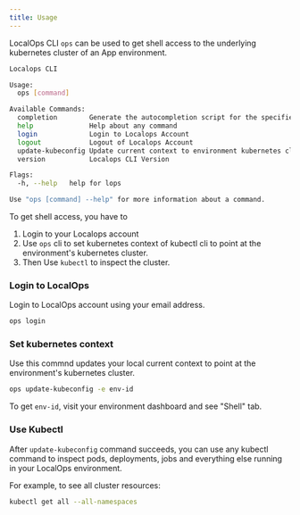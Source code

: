 ```yaml
---
title: Usage
---
```


LocalOps CLI `ops` can be used to get shell access to the underlying kubernetes cluster of an App environment.

```sh
Localops CLI

Usage:
  ops [command]

Available Commands:
  completion        Generate the autocompletion script for the specified shell
  help              Help about any command
  login             Login to Localops Account
  logout            Logout of Localops Account
  update-kubeconfig Update current context to environment kubernetes cluster
  version           Localops CLI Version

Flags:
  -h, --help   help for lops

Use "ops [command] --help" for more information about a command.
```

To get shell access, you have to

1. Login to your Localops account
2. Use `ops` cli to set kubernetes context of kubectl cli to point at the environment's kubernetes cluster.
3. Then Use `kubectl` to inspect the cluster.

### Login to LocalOps

Login to LocalOps account using your email address.

```sh
ops login
```

### Set kubernetes context

Use this commnd updates your local current context to point at the environment's kubernetes cluster.

```sh
ops update-kubeconfig -e env-id
```

To get `env-id`, visit your environment dashboard and see "Shell" tab.

### Use Kubectl

After `update-kubeconfig` command succeeds, you can use any kubectl command to inspect pods, deployments, jobs and
everything else running in your LocalOps environment.

For example, to see all cluster resources:

```sh
kubectl get all --all-namespaces
```
